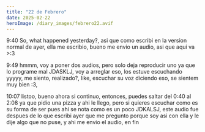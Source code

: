 ```yaml
---
title: "22 de Febrero"
date: 2025-02-22
heroImage: /diary_images/febrero22.avif
---
```



9:40 So, what happened yesterday?, asi que como escribi en la version normal de ayer, ella me escribio, bueno me envio un audio, asi que aqui va >:3

9:49 hmmm, voy a poner dos audios, pero solo deja reproducir uno ya que lo programe mal JDASKLJ, voy a arreglar eso, los estuve escuchando yyyyy, me siento, realizado?, like, escuchar su voz diciendo eso, se sientem muy bien :3,

10:07 listoo, bueno ahora si continuo, entonces, puedes saltar del 0:40 al 2:08 ya que pidio una pizza y ahi le llego, pero si quieres escuchar como es su forma de ser pues ahi se nota como es un poco JDKALSJ, este audio fue despues de lo que escribi ayer que me pregunto porque soy asi con ella y le dije algo que no puse, y ahi me envio el audio, en fin

<Audio src="/audios/vale2.ogg" />

Ahora, ya tengo menos pensamientos negativos, y lo unico que me hace dudar es, bueno, contexto, mas tarde ya actualice la pagina y esta la seccion donde ella me puede enviar mensajes cuando quiera, asi que eso hizo, y como escuchaste en el audio y tambien en el de ayer, dijo que no queria hablar, pero en el mensaje dijo que estuvo en llamada con unos amigos virtuales por una hora 😭😭, y que no siguo mas porque no tenia ganas de hablar, osea, si no tenias ganas porque estuviste una hora JKDSAJ, y tambien jugó lolcito sola, cosa que tambien haciamos juntos, asi que eso me dolio algo, mas por que te he dicho que uno de mis pensamientos negativos mas fuertes

```
es que nunca voy a ser la primera opcion para alguien
jamas voy a ser en loprimero que piensa alguien al despertarse o dormirse
jamas voy a ser una prioridad
jamas voy a ser al primero al que le escriben cuando abren su celular, etc
```

Y que haya jugado sola y haya preferido hacer llamada con sus amigos antes que a mi, obviamente dolio, ya que para mi es una contradiccion lo que esta diciendo, dice que no quiere hablar, ademas no dijo, "hablarme" (en el audio que puse en el 21), dijo que no queria hablar, osea, en general, yyy bueno, entiendes mi punto. Ademas lo mismo de siempre y las mismas preguntas, sigo sin entender, si amas y quieres a alguien
- ¿por que no querrias estar con esa persona?
- ¿por que preferirias alejarte?
- ¿por que preferirias hablar con otras personas en lugar de con la persona que amas?

but, en parte conozco como es ella, y probablemente es su mecanismo de defensa alejarse y no afrontar las cosas, podria explicarte porque aqui, pero, ya estoy escribiendo demasiado y apenas esta comenzando el dia, asi que en la cita te lo digo, ademas, cada persona es diferente, cada persona expresa su amor de forma distinta, no le puedo pedir que sea como yo, ademas de que yo soy muy ansioso asi que, osea, no quiero decir de que, "no le puedo pedir que sea como yo", suena a que digo que yo soy perfecto, y no, en parte soy asi porque soy muy ansioso, anyways. Ya despues de toooodo eso, me envio un audio diciendo que se iba a dormir :3

<Audio src="/audios/vale3.ogg" />

2:19 Ahora ella me acaba de soltar una bomba a mi ahora JHDASKAS, tenia razon (me imagine 10823012 escenarios), esto es muy dificil, demasiado, quisiera morir, quisiera dejar de vivir ahora mismo, quisiera no seguir existiendo, se que dije que no me iba a rendir y voy a luchar con ella, y voy a hacerlo, pero no se cuanto mas pueda soportarlo, no se cual sea el punto en el que me quiebre y no pueda mas, pero voy a seguir, voy a seguir por ella, ahora con lo que ella me acaba de decir me estoy repleanteando toda mi vida JDKLSAJ, creo que lo que pase y las decisiones que tome van a determinar como sera mi vida, con lo que ella me dijo me respondio todas las dudas, por ejemplo esas 3 preguntas que puse mas arriba JDKASL, necesito hablar contigo ya 😭😭😭😭, esto si es una bomba, pero bueno, voy a esperar al lunes, no se si ponerte el audio, porque tambien dice cosas de mi que no sabes JDKLSA y que verguenza

<Audio src="/audios/vale4.ogg" />
